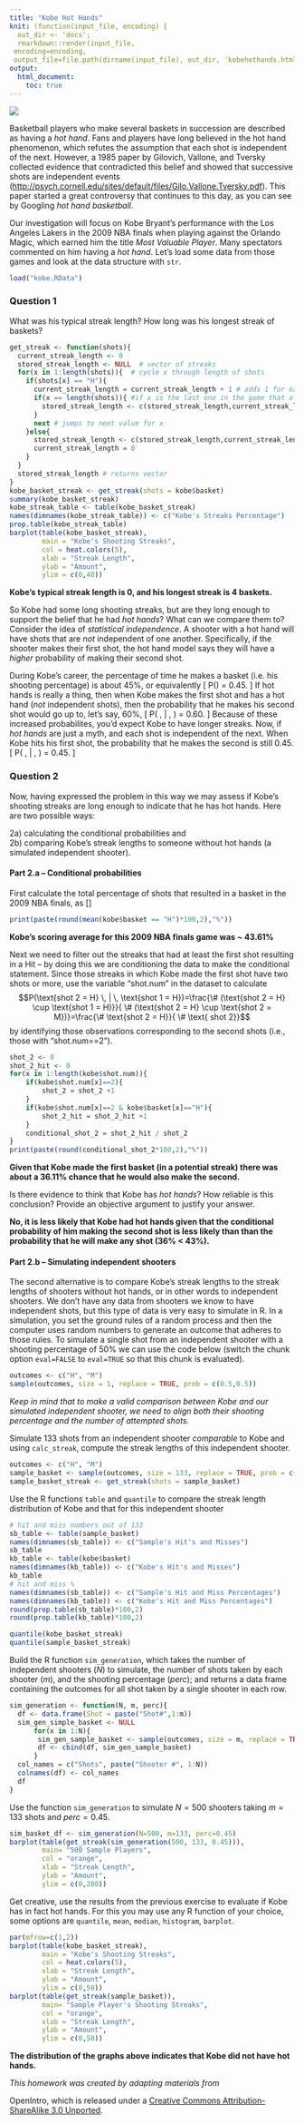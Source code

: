 ```yaml
---
title: "Kobe Hot Hands"
knit: (function(input_file, encoding) {
  out_dir <- 'docs';
  rmarkdown::render(input_file,
 encoding=encoding,
 output_file=file.path(dirname(input_file), out_dir, 'kobehothands.html'))})
output:
  html_document:
    toc: true
---
```


![](images/lakers600.webp)

Basketball players who make several baskets in succession are described as having a *hot hand*. Fans and players have long believed in the hot hand phenomenon, which refutes the assumption that each shot is independent of the next. However, a 1985 paper by Gilovich, Vallone, and Tversky collected evidence that contradicted this belief and showed that successive shots are independent events ([http://psych.cornell.edu/sites/default/files/Gilo.Vallone.Tversky.pdf](http://psych.cornell.edu/sites/default/files/Gilo.Vallone.Tversky.pdf)). This paper started a great controversy that continues to this day, as you can see by Googling *hot hand basketball*.

Our investigation will focus on Kobe Bryant's performance with the Los Angeles Lakers in the 2009 NBA finals when playing against the Orlando Magic, which earned him the title *Most Valuable Player*.  Many spectators commented on him having a *hot hand*. Let's load some data from those games and look at the data structure with `str`.

<div style="small">
```r
load("kobe.RData")
```
</div>

### Question 1

What was his typical streak length? How long was his longest streak of baskets?

```r
get_streak <- function(shots){
  current_streak_length <- 0
  stored_streak_length <- NULL  # vector of streaks 
  for(x in 1:length(shots)){  # cycle x through length of shots
    if(shots[x] == "H"){
      current_streak_length = current_streak_length + 1 # adds 1 for each H in a streak
      if(x == length(shots)){ #if x is the last one in the game that also an streak end
        stored_streak_length <- c(stored_streak_length,current_streak_length) 
      } 
      next # jumps to next value for x
    }else{
      stored_streak_length <- c(stored_streak_length,current_streak_length) #updating latest streak to vector 
      current_streak_length = 0
    }
  } 
  stored_streak_length # returns vector 
} 
kobe_basket_streak <- get_streak(shots = kobe$basket)
summary(kobe_basket_streak)
kobe_streak_table <- table(kobe_basket_streak)
names(dimnames(kobe_streak_table)) <- c("Kobe's Streaks Percentage")
prop.table(kobe_streak_table)
barplot(table(kobe_basket_streak), 
        main = "Kobe's Shooting Streaks", 
        col = heat.colors(5), 
        xlab = "Streak Length",
        ylab = "Amount",
        ylim = c(0,40))
```

**Kobe's typical streak length is 0, and his longest streak is 4 baskets.**

So Kobe had some long shooting streaks, but are they long enough to support the belief that he had *hot hands*? What can we compare them to? Consider the idea of *statistical independence*. A shooter with a hot hand will have shots that are *not* independent of one  another. Specifically, if the shooter makes their first shot, the hot hand model says they will have a *higher* probability of making their second shot. 

During Kobe's career, the percentage of time he makes a basket (i.e. his shooting percentage) is about 45%, or equivalently  \[ P(\text{shot 1 = H}) = 0.45. \] If hot hands is really a thing, then when Kobe makes the first shot and has a hot hand (*not* independent shots), then  the probability that he makes his second shot would go up to, let's say, 60%,  \[ P(\text{shot 2 = H} \, | \, \text{shot 1 = H}) = 0.60. \] Because of these increased probabilites, you'd expect Kobe to have longer streaks. Now, if *hot hands* are just a myth, and each shot is independent of the next. When Kobe hits his first shot, the probability that he makes the second is still 0.45. \[ P(\text{shot 2 = H} \, | \, \text{shot 1 = H}) = 0.45. \] 

### Question 2

Now, having expressed the problem in this way we may assess if Kobe's shooting streaks are long enough to indicate that he has hot hands.  Here are two possible ways:

2a) calculating the conditional probabilities and  
2b) comparing Kobe's streak lengths to someone without hot hands (a simulated independent shooter). 

#### Part 2.a -- Conditional probabilities 

First calculate the total percentage of shots that resulted in a basket in the 2009 NBA finals, as \[\frac{\#\text{ hits}}{\text{total shots}}\] 

```r
print(paste(round(mean(kobe$basket == "H")*100,2),"%"))
```

**Kobe's scoring average for this 2009 NBA finals game was ~ 43.61%**

Next we need to filter out the streaks that had at least the first shot resulting in a Hit -- by doing this we are conditioning the data to make the conditional statement. Since those streaks in which Kobe made the first shot have two shots or more, use the variable "shot.num" in the dataset to calculate $$P(\text{shot 2 = H} \, | \, \text{shot 1 = H})=\frac{\# (\text{shot 2 = H} \cup \text{shot 1 = H)}}{ \# (\text{shot 2 = H} \cup \text{shot 2 = M})}=\frac{\# \text{shot 2 = H}}{ \# \text{ shot 2}}$$ by identifying those observations corresponding to the second shots (i.e., those with "shot.num==2").

```r
shot_2 <- 0
shot_2_hit <- 0
for(x in 1:length(kobe$shot.num)){
    if(kobe$shot.num[x]==2){
        shot_2 = shot_2 +1
    }
    if(kobe$shot.num[x]==2 & kobe$basket[x]=="H"){
        shot_2_hit = shot_2_hit +1
    }
    conditional_shot_2 = shot_2_hit / shot_2
}
print(paste(round(conditional_shot_2*100,2),"%"))
```

**Given that Kobe made the first basket (in a potential streak) there was about a 36.11% chance that he would also make the second.**

Is there evidence to think that Kobe has *hot hands*?  How reliable is this conclusion? Provide an objective argument to justify your answer.

<tab>**No, it is less likely that Kobe had hot hands given that the conditional probability of him making the second shot is less likely than than the probability that he will make any shot (36% < 43%).**</tab> 

#### Part 2.b -- Simulating independent shooters

The second alternative is to compare Kobe's streak lengths to the streak lengths of shooters without hot hands, or in other words to independent shooters. We don't have any data from shooters we know to have independent shots, but this type of data is very easy to simulate in R. In a simulation, you set the ground rules of a random process and then the computer uses random numbers to generate an outcome that adheres to those rules.  To simulate a single shot from an independent shooter with a shooting percentage of 50% we can use the code below (switch the chunk option `eval=FALSE` to `eval=TRUE` so that this chunk is evaluated). 

```r
outcomes <- c("H", "M")
sample(outcomes, size = 1, replace = TRUE, prob = c(0.5,0.5))
```

*Keep in mind that to make a valid comparison between Kobe and our simulated independent shooter, we need to align both their shooting percentage and the number of attempted shots.*

Simulate 133 shots from an independent shooter *comparable* to Kobe and using `calc_streak`, compute the streak lengths of this independent shooter.
```r
outcomes <- c("H", "M")
sample_basket <- sample(outcomes, size = 133, replace = TRUE, prob = c(0.5,0.5))
sample_basket_streak <- get_streak(shots = sample_basket)
```

Use the R functions `table` and `quantile` to compare the streak length distribution of Kobe and that for this independent shooter
```r
# hit and miss numbers out of 133
sb_table <- table(sample_basket)
names(dimnames(sb_table)) <- c("Sample's Hit's and Misses")
sb_table
kb_table <- table(kobe$basket)
names(dimnames(kb_table)) <- c("Kobe's Hit's and Misses")
kb_table
# hit and miss %
names(dimnames(sb_table)) <- c("Sample's Hit and Miss Percentages")
names(dimnames(kb_table)) <- c("Kobe's Hit and Miss Percentages")
round(prop.table(sb_table)*100,2)
round(prop.table(kb_table)*100,2)

quantile(kobe_basket_streak)
quantile(sample_basket_streak)
```

Build the R function `sim_generation`, which takes the number of independent shooters ($N$) to simulate, the number of shots taken by each shooter ($m$), and the shooting percentage ($perc$); and returns a data frame containing the outcomes for all shot taken by a single shooter in each row.  
```r
sim_generation <- function(N, m, perc){
  df <- data.frame(Shot = paste("Shot#",1:m))
  sim_gen_simple_basket <- NULL
      for(x in 1:N){
       sim_gen_sample_basket <- sample(outcomes, size = m, replace = TRUE, prob = c(perc,(1-perc)))
       df <- cbind(df, sim_gen_sample_basket)
      }
  col_names = c("Shots", paste("Shooter #", 1:N))
  colnames(df) <- col_names
  df
}
```

Use the function `sim_generation` to simulate $N=500$ shooters taking $m=133$ shots and $perc=0.45$. 
```r
sim_basket_df <- sim_generation(N=500, m=133, perc=0.45)
barplot(table(get_streak(sim_generation(500, 133, 0.45))), 
        main= "500 Sample Players", 
        col = "orange",
        xlab = "Streak Length",
        ylab = "Amount",
        ylim = c(0,200))
```

Get creative, use the results from the previous exercise to evaluate if Kobe has in fact hot hands.  For this you may use any R function of your choice, some options are `quantile`, `mean`, `median`, `histogram`, `barplot`.
```r
par(mfrow=c(1,2))
barplot(table(kobe_basket_streak), 
        main = "Kobe's Shooting Streaks", 
        col = heat.colors(5), 
        xlab = "Streak Length",
        ylab = "Amount",
        ylim = c(0,50))
barplot(table(get_streak(sample_basket)), 
        main= "Sample Player's Shooting Streaks", 
        col = "orange",
        xlab = "Streak Length",
        ylab = "Amount",
        ylim = c(0,50))
```


**The distribution of the graphs above indicates that Kobe did not have hot hands.** 


_This homework was created by adapting materials from_
<div id="license">
OpenIntro, which is released under a [Creative Commons Attribution-ShareAlike 3.0 Unported](http://creativecommons.org/licenses/by-sa/3.0).
</div>
